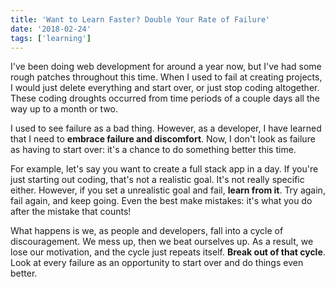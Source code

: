 ```yaml
---
title: 'Want to Learn Faster? Double Your Rate of Failure'
date: '2018-02-24'
tags: ['learning']
---
```


I've been doing web development for around a year now, but I've had some rough patches throughout this time. When I used to fail at creating projects, I would just delete everything and start over, or just stop coding altogether. These coding droughts occurred from time periods of a couple days all the way up to a month or two.

I used to see failure as a bad thing. However, as a developer, I have learned that I need to **embrace failure and discomfort**. Now, I don't look as failure as having to start over: it's a chance to do something better this time.

For example, let's say you want to create a full stack app in a day. If you're just starting out coding, that's not a realistic goal. It's not really specific either. However, if you set a unrealistic goal and fail, **learn from it**. Try again, fail again, and keep going. Even the best make mistakes: it's what you do after the mistake that counts!

What happens is we, as people and developers, fall into a cycle of discouragement. We mess up, then we beat ourselves up. As a result, we lose our motivation, and the cycle just repeats itself. **Break out of that cycle**. Look at every failure as an opportunity to start over and do things even better.
